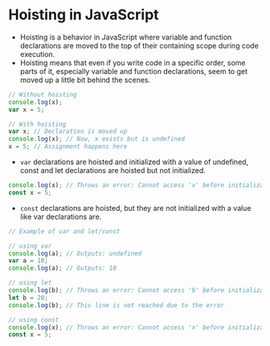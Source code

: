 # Hoisting in JavaScript

- Hoisting is a behavior in JavaScript where variable and function declarations are moved to the top of their containing scope during code execution.
- Hoisting means that even if you write code in a specific order, some parts of it, especially variable and function declarations, seem to get moved up a little bit behind the scenes.

```js copy
// Without hoisting
console.log(x);
var x = 5;

// With hoisting
var x; // Declaration is moved up
console.log(x); // Now, x exists but is undefined
x = 5; // Assignment happens here
```

- `var` declarations are hoisted and initialized with a value of undefined, const and let declarations are hoisted but not initialized.

```js copy
console.log(x); // Throws an error: Cannot access 'x' before initialization
const x = 5;
```

- `const` declarations are hoisted, but they are not initialized with a value like var declarations are.

```js copy
// Example of var and let/const

// using var
console.log(a); // Outputs: undefined
var a = 10;
console.log(a); // Outputs: 10

// using let
console.log(b); // Throws an error: Cannot access 'b' before initialization
let b = 20;
console.log(b); // This line is not reached due to the error

// using const
console.log(x); // Throws an error: Cannot access 'x' before initialization
const x = 5;
```
